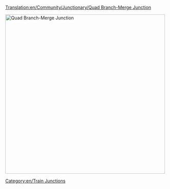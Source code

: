 [[Translation:en/Community/Junctionary/Quad Branch-Merge Junction]]

{{en/junctionsmenu}}
[[File:en/QuadBranchMergeJunction.png|none|thumb|500px|Quad Branch-Merge Junction]]
{{en/Junction Criteria|Very High|4|1|1|2|1|1|0|1|0|0|0||Broken down trains only affect the one track.|
* Can handle a huge amount of traffic
}}
<!--The '''Quad Branch-Merge Junction''' is the direct evolution of the [[Branch-Merge Junction]] and [[Dual Branch-Merge Junction]]; allowing four entrances and four exits, in essence doubling the appropriation power of a Dual Branch-Merge Junction.  Although still in its infancy, the quad branch-merge junction is able to handle quite a load of [[Mammoth trains|large trains]] (20 cars) with very few backups. ([[:Image:NewQBMJ.png|Figure A]])

<center>[[image:NewQBMJ.png|thumb||500px|Figure A.]]</center>

Speculation of [[New Bridges|angled track]] in the [[nightly build]]s under existing [[bridges]] will allow at least a 50% increase in [[trains|train]] speed; eliminating eight turns that currently reduce it to below 100mph (161km/h).  The sharpest turns are illustrated in [[:Image:Sharpcorners.PNG|Figure B]]:

<center>[[image:Sharpcorners.PNG|thumb|center|500px|Figure B.]]</center>-->

[[Category:en/Train Junctions]]